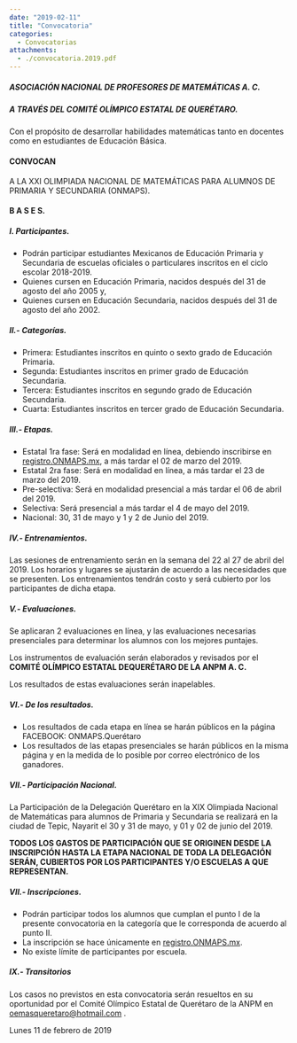 ---
date: "2019-02-11"
title: "Convocatoria"
categories:
  - Convocatorias
attachments:
  - ./convocatoria.2019.pdf
---

##### ASOCIACIÓN NACIONAL DE PROFESORES DE MATEMÁTICAS A. C.
##### A TRAVÉS DEL COMITÉ OLÍMPICO ESTATAL DE QUERÉTARO.

Con el propósito de desarrollar habilidades matemáticas tanto en docentes como en estudiantes de Educación Básica.

#### CONVOCAN

A LA XXI OLIMPIADA NACIONAL DE MATEMÁTICAS PARA ALUMNOS DE PRIMARIA Y SECUNDARIA (ONMAPS).

#### B A S E S.
##### I. Participantes.
- Podrán participar estudiantes Mexicanos de Educación Primaria y Secundaria de escuelas oficiales o particulares inscritos en el ciclo escolar 2018-2019.
- Quienes cursen en Educación Primaria, nacidos después del 31 de agosto del año 2005 y,
- Quienes cursen en Educación Secundaria, nacidos después del 31 de agosto del año 2002.
##### II.- Categorías.
- Primera: Estudiantes inscritos en quinto o sexto grado de Educación Primaria.
- Segunda: Estudiantes inscritos en primer grado de Educación Secundaria.
- Tercera: Estudiantes inscritos en segundo grado de Educación Secundaria.
- Cuarta: Estudiantes inscritos en tercer grado de Educación Secundaria.
##### III.- Etapas.
- Estatal 1ra fase: Será en modalidad en línea, debiendo inscribirse en [registro.ONMAPS.mx](https://examen-queretaro-2020.ONMAPS.mx "Página de registro para la ONMAPS Querétaro"), a más tardar el 02 de marzo del 2019.
- Estatal 2ra fase: Será en modalidad en línea, a más tardar el 23 de marzo del 2019.
- Pre-selectiva: Será en modalidad presencial a más tardar el 06 de abril del 2019.
- Selectiva: Será presencial a más tardar el 4 de mayo del 2019.
- Nacional: 30, 31 de mayo y 1 y 2 de Junio del 2019.
##### IV.- Entrenamientos.
Las sesiones de entrenamiento serán en la semana del 22 al 27 de abril del 2019. Los horarios y lugares se
ajustarán de acuerdo a las necesidades que se presenten. Los entrenamientos tendrán costo y será cubierto
por los participantes de dicha etapa.
##### V.- Evaluaciones.
Se aplicaran 2 evaluaciones en línea, y las evaluaciones necesarias presenciales para determinar los alumnos con los mejores puntajes.

Los instrumentos de evaluación serán elaborados y revisados por el **COMITÉ OLÍMPICO ESTATAL DEQUERÉTARO DE LA ANPM A. C.**

Los resultados de estas evaluaciones serán inapelables.
##### VI.- De los resultados.
- Los resultados de cada etapa en línea se harán públicos en la página FACEBOOK: ONMAPS.Querétaro
- Los resultados de las etapas presenciales se harán públicos en la misma página y en la medida de lo posible por correo electrónico de los ganadores.
##### VII.- Participación Nacional.
La Participación de la Delegación Querétaro en la XIX Olimpiada Nacional de Matemáticas para alumnos de Primaria y Secundaria se realizará en la ciudad de Tepic, Nayarit el 30 y 31 de mayo, y 01 y 02 de junio del 2019.

**TODOS LOS GASTOS DE PARTICIPACIÓN QUE SE ORIGINEN DESDE LA INSCRIPCIÓN HASTA LA ETAPA NACIONAL DE TODA LA DELEGACIÓN SERÁN, CUBIERTOS POR LOS PARTICIPANTES Y/O ESCUELAS A QUE REPRESENTAN.**
##### VII.- Inscripciones.
- Podrán participar todos los alumnos que cumplan el punto I de la presente convocatoria en la categoría que le corresponda de acuerdo al punto II.
- La inscripción se hace únicamente en [registro.ONMAPS.mx](https://examen-queretaro-2020.ONMAPS.mx "Página de registro para la ONMAPS Querétaro").
- No existe límite de participantes por escuela.
##### IX.- Transitorios
Los casos no previstos en esta convocatoria serán resueltos en su oportunidad por el Comité Olímpico Estatal
de Querétaro de la ANPM en oemasqueretaro@hotmail.com .

Lunes 11 de febrero de 2019
